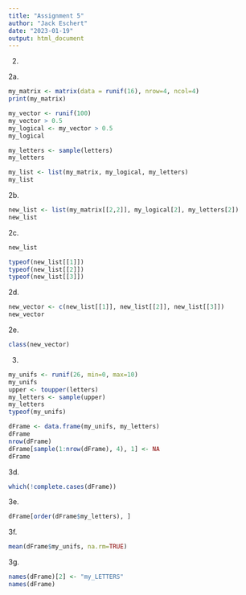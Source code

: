 ```yaml
---
title: "Assignment 5"
author: "Jack Eschert"
date: "2023-01-19"
output: html_document
---
```


2. 

2a.
```r
my_matrix <- matrix(data = runif(16), nrow=4, ncol=4)
print(my_matrix)

my_vector <- runif(100)
my_vector > 0.5 
my_logical <- my_vector > 0.5 
my_logical

my_letters <- sample(letters)
my_letters

my_list <- list(my_matrix, my_logical, my_letters)
my_list
```
2b. 
```r
new_list <- list(my_matrix[[2,2]], my_logical[2], my_letters[2])
new_list
```
2c. 
```r
new_list

typeof(new_list[[1]])
typeof(new_list[[2]])
typeof(new_list[[3]])
```
2d. 
```r
new_vector <- c(new_list[[1]], new_list[[2]], new_list[[3]])
new_vector
```
2e.
```r
class(new_vector)
```

3. 
```r
my_unifs <- runif(26, min=0, max=10)
my_unifs
upper <- toupper(letters)
my_letters <- sample(upper)
my_letters
typeof(my_unifs)

dFrame <- data.frame(my_unifs, my_letters)
dFrame
nrow(dFrame)
dFrame[sample(1:nrow(dFrame), 4), 1] <- NA
dFrame
```
3d. 
```r
which(!complete.cases(dFrame))
```
3e. 
```r
dFrame[order(dFrame$my_letters), ]
```
3f. 
```r
mean(dFrame$my_unifs, na.rm=TRUE)
```
3g. 
```r
names(dFrame)[2] <- "my_LETTERS"
names(dFrame)
```




